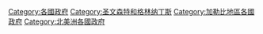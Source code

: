 {{Cat main|聖文森及格瑞那丁政府}}

[[Category:各國政府|Category:各國政府]]
[[Category:圣文森特和格林纳丁斯|Category:圣文森特和格林纳丁斯]]
[[Category:加勒比地區各國政府|Category:加勒比地區各國政府]]
[[Category:北美洲各國政府|Category:北美洲各國政府]]